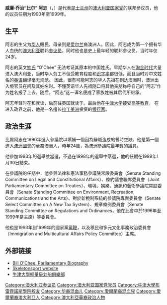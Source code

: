 {{Unreferenced|time=2013-08-02T05:46:20+00:00}}
'''威廉·乔治“比尔” 阿志'''（{{lang-en|'''William George "Bill" O'Chee'''}}，{{bd|1965年|6月19日|}}）是代表[[昆士兰州|昆士兰州]]的[[澳大利亚|澳大利亚]][[澳大利亚国家党|国家党]]的联邦参议员，他的议员任期为1990年至1999年。

==生平==
阿志的生父为[[华人|华人]]賤民，母亲则是[[爱尔兰|爱尔兰]]裔澳洲人。因此，阿志成为第一个拥有华人血统的[[澳大利亚|澳大利亚]]联邦[[参议员|参议员]]，同时他也是史上最年轻的联邦参议员，当时年仅24岁。

阿志的英文[[姓氏|姓氏]] “O'Chee” 无法考证其原本的中国姓氏。早期华人在[[淘金时代|淘金时代]]大量进入澳大利亚，当时华人劳工不但受教育程度和[[识字率|识字率]]都很低，而且当时对中文姓名的[[英语|英语]]翻译毫无规范。 因此，很有可能阿志的华人先祖在到达澳洲时，澳洲出入境官员在问及其姓名时。不懂英语华人先祖随口将其他亲朋称呼自己的“阿志”作为姓名报了上去。随后，“阿志”这一诨名便成了家族姓被其后代所继承。

阿志年轻时在{{link-en|南港學校|The Southport School}}和{{link-en|布里斯班州立高中|Brisbane State High School}}就读，后前往英国就读于{{link-en|歐克漢姆學校|Oakham School}}。最后他在[[牛津大学|牛津大学]]接受[[高等教育|高等教育]]， 在进入政界之前，他是一名擅长[[拉丁美洲|拉丁美洲]]投资的[[银行家|银行家]]。

== 政治生涯 ==
比爾阿志在1990年進入參議院以填補一個因為{{link-en|約翰·史東|John Stone (Australian politician)}}辭職造成的暫時空缺。他是第一個進入[[澳洲國會|澳洲國會]]的華裔澳洲人，時年24歲，為澳洲參議院最年輕的議員。

他參加1993年的選舉並當選，不過在1998年的選舉中落選，他的任期在1999年1月30日結束。

在參議院的任期中，他參與法律和憲法事務參議院常設委員會（Senate Standing Committee on Legal and Constitutional Affairs）、條約議會聯席委員會（Joint Parliamentary Committee on Treaties）、環境、娛樂、通訊和藝術參議院常設委員會（Senate Standing Committee on Environment,  Recreation, Communications and the Arts）、對於新稅制系統的參議院專責委員會（Senate Select Committee on A New Tax System）、規章條例委員會（Senate Standing Committee on Regulations and Ordinances，他在此會中於1996年至1999年是主席）等委員會。

他也是1993年到1999年的國家黨[[黨鞭|黨鞭]]，以及移民和多元文化事務政治委員會（Immigration and Multicultural Affairs Policy Committee）主席。

== 外部链接 ==
*[https://web.archive.org/web/20110524181210/http://parlinfoweb.aph.gov.au/piweb/view_document.aspx?id=9619&table=BIOGS Bill O'Chee, Parliamentary Biography]
*[https://web.archive.org/web/20100804231132/http://www.skeletonsport.com/ Skeletonsport website]
*[http://www.oulrc.org/ 牛津大學輕量級划船俱樂部] {{Wayback|url=http://www.oulrc.org/ |date=20210228160140 }}

{{Authority control}}
{{DEFAULTSORT:Ochee, Bill}}
[[Category:澳大利亚参议员|Category:澳大利亚参议员]]
[[Category:澳大利亚国家党党员|Category:澳大利亚国家党党员]]
[[Category:牛津大學布雷齊諾斯學院校友|Category:牛津大學布雷齊諾斯學院校友]]
[[Category:华裔混血儿|Category:华裔混血儿]]
[[Category:愛爾蘭裔混血兒|Category:愛爾蘭裔混血兒]]
[[Category:愛爾蘭裔澳大利亞人|Category:愛爾蘭裔澳大利亞人]]
[[Category:澳大利亞華裔政治人物|Category:澳大利亞華裔政治人物]]